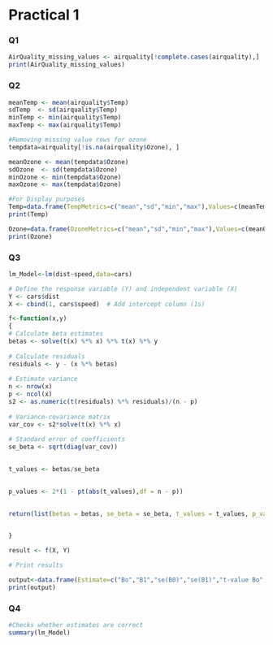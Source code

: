 # Practical 1

### Q1

```r
AirQuality_missing_values <- airquality[!complete.cases(airquality),]
print(AirQuality_missing_values)
```

### Q2

```r

meanTemp <- mean(airquality$Temp)
sdTemp  <- sd(airquality$Temp)
minTemp <- min(airquality$Temp)
maxTemp <- max(airquality$Temp)

#Removing missing value rows for ozone
tempdata=airquality[!is.na(airquality$Ozone), ]  

meanOzone <- mean(tempdata$Ozone)
sdOzone  <- sd(tempdata$Ozone)
minOzone <- min(tempdata$Ozone)
maxOzone <- max(tempdata$Ozone)

#For Display purposes
Temp=data.frame(TempMetrics=c("mean","sd","min","max"),Values=c(meanTemp,sdTemp,minTemp,maxTemp))
print(Temp)

Ozone=data.frame(OzoneMetrics=c("mean","sd","min","max"),Values=c(meanOzone,sdOzone,minOzone,maxOzone))
print(Ozone)
```

### Q3

```r

lm_Model<-lm(dist~speed,data=cars)

# Define the response variable (Y) and independent variable (X)
Y <- cars$dist  
X <- cbind(1, cars$speed)  # Add intercept column (1s)

f<-function(x,y)
{
# Calculate beta estimates 
betas <- solve(t(x) %*% x) %*% t(x) %*% y
  
# Calculate residuals
residuals <- y - (x %*% betas)
  
# Estimate variance
n <- nrow(x)
p <- ncol(x)
s2 <- as.numeric(t(residuals) %*% residuals)/(n - p)
  
# Variance-covariance matrix
var_cov <- s2*solve(t(x) %*% x)
  
# Standard error of coefficients
se_beta <- sqrt(diag(var_cov))
  

t_values <- betas/se_beta
  

p_values <- 2*(1 - pt(abs(t_values),df = n - p))
  

return(list(betas = betas, se_beta = se_beta, t_values = t_values, p_values = p_values))
  

}

result <- f(X, Y)

# Print results

output<-data.frame(Estimate=c("Bo","B1","se(B0)","se(B1)","t-value Bo","t-value B1","p-value B0","p-value B1"),Values=c(result$betas,result$se_beta,result$t_values,result$p_values))
print(output)


```

### Q4

```r
#Checks whether estimates are correct
summary(lm_Model)
```

